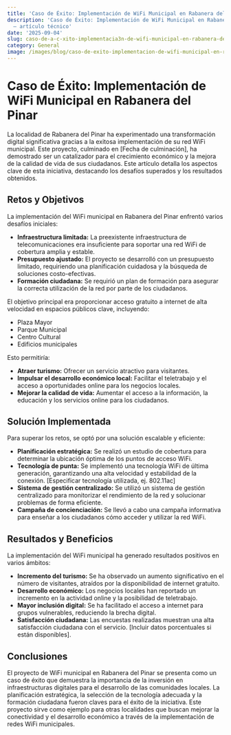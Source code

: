 ```yaml
---
title: 'Caso de Éxito: Implementación de WiFi Municipal en Rabanera del Pinar'
description: 'Caso de Éxito: Implementación de WiFi Municipal en Rabanera del Pinar
  — artículo técnico'
date: '2025-09-04'
slug: caso-de-a-c-xito-implementacia3n-de-wifi-municipal-en-rabanera-del-pinar
category: General
image: /images/blog/caso-de-exito-implementacion-de-wifi-municipal-en-rabanera-del-pinar/caso-de-exito-implementacion-de-wifi-municipal-en-rabanera-del-pinar-hero-001.webp
---
```


# Caso de Éxito: Implementación de WiFi Municipal en Rabanera del Pinar

La localidad de Rabanera del Pinar ha experimentado una transformación digital significativa gracias a la exitosa implementación de su red WiFi municipal. Este proyecto, culminado en [Fecha de culminación], ha demostrado ser un catalizador para el crecimiento económico y la mejora de la calidad de vida de sus ciudadanos.  Este artículo detalla los aspectos clave de esta iniciativa, destacando los desafíos superados y los resultados obtenidos.


## Retos y Objetivos

La implementación del WiFi municipal en Rabanera del Pinar enfrentó varios desafíos iniciales:

* **Infraestructura limitada:** La preexistente infraestructura de telecomunicaciones era insuficiente para soportar una red WiFi de cobertura amplia y estable.
* **Presupuesto ajustado:**  El proyecto se desarrolló con un presupuesto limitado, requiriendo una planificación cuidadosa y la búsqueda de soluciones costo-efectivas.
* **Formación ciudadana:** Se requirió un plan de formación para asegurar la correcta utilización de la red por parte de los ciudadanos.

El objetivo principal era proporcionar acceso gratuito a internet de alta velocidad en espacios públicos clave, incluyendo:

* Plaza Mayor
* Parque Municipal
* Centro Cultural
* Edificios municipales

Esto permitiría:

* **Atraer turismo:** Ofrecer un servicio atractivo para visitantes.
* **Impulsar el desarrollo económico local:** Facilitar el teletrabajo y el acceso a oportunidades online para los negocios locales.
* **Mejorar la calidad de vida:**  Aumentar el acceso a la información, la educación y los servicios online para los ciudadanos.


## Solución Implementada

Para superar los retos, se optó por una solución escalable y eficiente:

* **Planificación estratégica:**  Se realizó un estudio de cobertura para determinar la ubicación óptima de los puntos de acceso WiFi.
* **Tecnología de punta:** Se implementó una tecnología WiFi de última generación, garantizando una alta velocidad y estabilidad de la conexión.  [Especificar tecnología utilizada, ej. 802.11ac]
* **Sistema de gestión centralizado:** Se utilizó un sistema de gestión centralizado para monitorizar el rendimiento de la red y solucionar problemas de forma eficiente.
* **Campaña de concienciación:** Se llevó a cabo una campaña informativa para enseñar a los ciudadanos cómo acceder y utilizar la red WiFi.


## Resultados y Beneficios

La implementación del WiFi municipal ha generado resultados positivos en varios ámbitos:

* **Incremento del turismo:** Se ha observado un aumento significativo en el número de visitantes, atraídos por la disponibilidad de internet gratuito.
* **Desarrollo económico:** Los negocios locales han reportado un incremento en la actividad online y la posibilidad de teletrabajo.
* **Mayor inclusión digital:**  Se ha facilitado el acceso a internet para grupos vulnerables, reduciendo la brecha digital.
* **Satisfacción ciudadana:** Las encuestas realizadas muestran una alta satisfacción ciudadana con el servicio.  [Incluir datos porcentuales si están disponibles].


## Conclusiones

El proyecto de WiFi municipal en Rabanera del Pinar se presenta como un caso de éxito que demuestra la importancia de la inversión en infraestructuras digitales para el desarrollo de las comunidades locales. La planificación estratégica, la selección de la tecnología adecuada y la formación ciudadana fueron claves para el éxito de la iniciativa.  Este proyecto sirve como ejemplo para otras localidades que buscan mejorar la conectividad y el desarrollo económico a través de la implementación de redes WiFi municipales.
